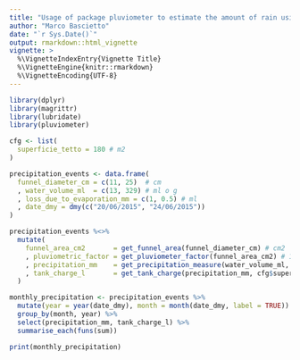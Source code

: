 ```yaml
---
title: "Usage of package pluviometer to estimate the amount of rain using a home-made pluviometer"
author: "Marco Bascietto"
date: "`r Sys.Date()`"
output: rmarkdown::html_vignette
vignette: >
  %\VignetteIndexEntry{Vignette Title}
  %\VignetteEngine{knitr::rmarkdown}
  %\VignetteEncoding{UTF-8}
---
```


```r
library(dplyr)
library(magrittr)
library(lubridate)
library(pluviometer)

cfg <- list(
  superficie_tetto = 180 # m2
)

precipitation_events <- data.frame(
  funnel_diameter_cm = c(11, 25)  # cm
  , water_volume_ml  = c(13, 329) # ml o g
  , loss_due_to_evaporation_mm = c(1, 0.5) # ml
  , date_dmy = dmy(c("20/06/2015", "24/06/2015"))
)

precipitation_events %<>%
  mutate(
    funnel_area_cm2       = get_funnel_area(funnel_diameter_cm) # cm2
    , pluviometric_factor = get_pluviometer_factor(funnel_area_cm2) # 1/m2
    , precipitation_mm    = get_precipitation_measure(water_volume_ml, pluviometric_factor) # ml o l/m2
    , tank_charge_l       = get_tank_charge(precipitation_mm, cfg$superficie_tetto, loss_due_to_evaporation_mm) # l
  )

monthly_precipitation <- precipitation_events %>%
  mutate(year = year(date_dmy), month = month(date_dmy, label = TRUE)) %>%
  group_by(month, year) %>%
  select(precipitation_mm, tank_charge_l) %>%
  summarise_each(funs(sum))

print(monthly_precipitation)
```

